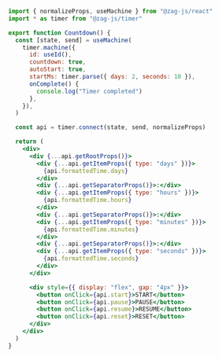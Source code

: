 ```jsx
import { normalizeProps, useMachine } from "@zag-js/react"
import * as timer from "@zag-js/timer"

export function Countdown() {
  const [state, send] = useMachine(
    timer.machine({
      id: useId(),
      countdown: true,
      autoStart: true,
      startMs: timer.parse({ days: 2, seconds: 10 }),
      onComplete() {
        console.log("Timer completed")
      },
    }),
  )

  const api = timer.connect(state, send, normalizeProps)

  return (
    <div>
      <div {...api.getRootProps()}>
        <div {...api.getItemProps({ type: "days" })}>
          {api.formattedTime.days}
        </div>
        <div {...api.getSeparatorProps()}>:</div>
        <div {...api.getItemProps({ type: "hours" })}>
          {api.formattedTime.hours}
        </div>
        <div {...api.getSeparatorProps()}>:</div>
        <div {...api.getItemProps({ type: "minutes" })}>
          {api.formattedTime.minutes}
        </div>
        <div {...api.getSeparatorProps()}>:</div>
        <div {...api.getItemProps({ type: "seconds" })}>
          {api.formattedTime.seconds}
        </div>
      </div>

      <div style={{ display: "flex", gap: "4px" }}>
        <button onClick={api.start}>START</button>
        <button onClick={api.pause}>PAUSE</button>
        <button onClick={api.resume}>RESUME</button>
        <button onClick={api.reset}>RESET</button>
      </div>
    </div>
  )
}
```
